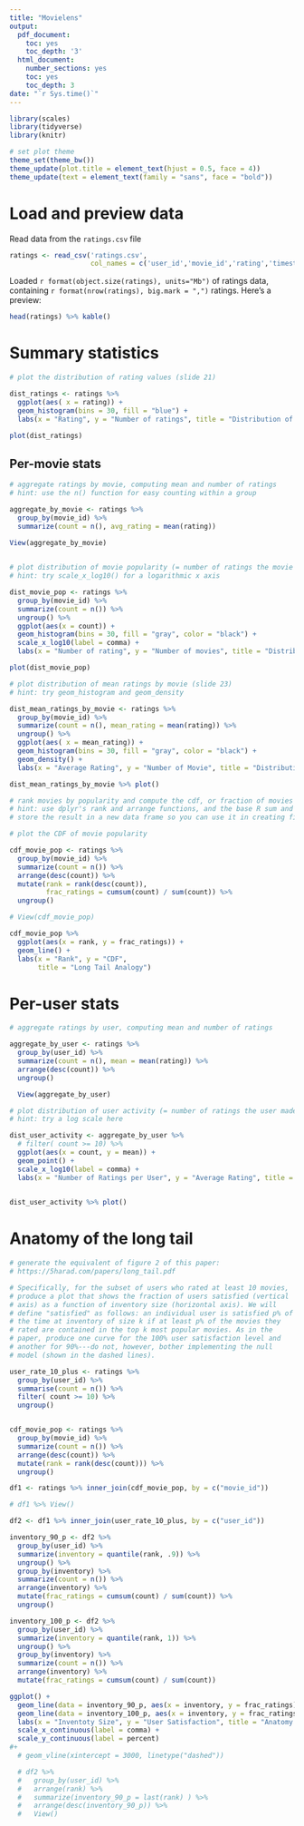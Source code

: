 ```yaml
---
title: "Movielens"
output:
  pdf_document:
    toc: yes
    toc_depth: '3'
  html_document:
    number_sections: yes
    toc: yes
    toc_depth: 3
date: "`r Sys.time()`"
---
```


```r
library(scales)
library(tidyverse)
library(knitr)

# set plot theme
theme_set(theme_bw())
theme_update(plot.title = element_text(hjust = 0.5, face = 4))
theme_update(text = element_text(family = "sans", face = "bold"))

```

# Load and preview data

Read data from the `ratings.csv` file
```r
ratings <- read_csv('ratings.csv',
                    col_names = c('user_id','movie_id','rating','timestamp'))
```

Loaded `r format(object.size(ratings), units="Mb")` of ratings data, containing `r format(nrow(ratings), big.mark = ",")` ratings. Here's a preview:
```r
head(ratings) %>% kable()
```

# Summary statistics

```r
# plot the distribution of rating values (slide 21)

dist_ratings <- ratings %>% 
  ggplot(aes( x = rating)) +
  geom_histogram(bins = 30, fill = "blue") +
  labs(x = "Rating", y = "Number of ratings", title = "Distribution of ratings")

plot(dist_ratings)

```

## Per-movie stats

```r
# aggregate ratings by movie, computing mean and number of ratings
# hint: use the n() function for easy counting within a group

aggregate_by_movie <- ratings %>% 
  group_by(movie_id) %>%
  summarize(count = n(), avg_rating = mean(rating))

View(aggregate_by_movie)
  
```

```r
# plot distribution of movie popularity (= number of ratings the movie received)
# hint: try scale_x_log10() for a logarithmic x axis

dist_movie_pop <- ratings %>% 
  group_by(movie_id) %>%
  summarize(count = n()) %>% 
  ungroup() %>%
  ggplot(aes(x = count)) +
  geom_histogram(bins = 30, fill = "gray", color = "black") + 
  scale_x_log10(label = comma) +
  labs(x = "Number of rating", y = "Number of movies", title = "Distribution of Movie Popularity") 

plot(dist_movie_pop)
```

```r
# plot distribution of mean ratings by movie (slide 23)
# hint: try geom_histogram and geom_density

dist_mean_ratings_by_movie <- ratings %>% 
  group_by(movie_id) %>% 
  summarize(count = n(), mean_rating = mean(rating)) %>% 
  ungroup() %>% 
  ggplot(aes( x = mean_rating)) +
  geom_histogram(bins = 30, fill = "gray", color = "black") +
  geom_density() +
  labs(x = "Average Rating", y = "Number of Movie", title = "Distribution of Mean-ratings by Movie")

dist_mean_ratings_by_movie %>% plot()
```

```r
# rank movies by popularity and compute the cdf, or fraction of movies covered by the top-k moves (slide 25)
# hint: use dplyr's rank and arrange functions, and the base R sum and cumsum functions
# store the result in a new data frame so you can use it in creating figure 2 from the paper below

# plot the CDF of movie popularity

cdf_movie_pop <- ratings %>%
  group_by(movie_id) %>% 
  summarize(count = n()) %>%
  arrange(desc(count)) %>% 
  mutate(rank = rank(desc(count)),
         frac_ratings = cumsum(count) / sum(count)) %>%
  ungroup()

# View(cdf_movie_pop)

cdf_movie_pop %>% 
  ggplot(aes(x = rank, y = frac_ratings)) +
  geom_line() +
  labs(x = "Rank", y = "CDF", 
       title = "Long Tail Analogy")

```


# Per-user stats

```r
# aggregate ratings by user, computing mean and number of ratings

aggregate_by_user <- ratings %>%
  group_by(user_id) %>% 
  summarize(count = n(), mean = mean(rating)) %>% 
  arrange(desc(count)) %>% 
  ungroup()

  View(aggregate_by_user)
```

```r
# plot distribution of user activity (= number of ratings the user made)
# hint: try a log scale here

dist_user_activity <- aggregate_by_user %>% 
  # filter( count >= 10) %>% 
  ggplot(aes(x = count, y = mean)) +
  geom_point() +
  scale_x_log10(label = comma) +
  labs(x = "Number of Ratings per User", y = "Average Rating", title = "User Activity")
  

dist_user_activity %>% plot()
```

# Anatomy of the long tail

```r
# generate the equivalent of figure 2 of this paper:
# https://5harad.com/papers/long_tail.pdf

# Specifically, for the subset of users who rated at least 10 movies,
# produce a plot that shows the fraction of users satisfied (vertical
# axis) as a function of inventory size (horizontal axis). We will
# define "satisfied" as follows: an individual user is satisfied p% of
# the time at inventory of size k if at least p% of the movies they
# rated are contained in the top k most popular movies. As in the
# paper, produce one curve for the 100% user satisfaction level and
# another for 90%---do not, however, bother implementing the null
# model (shown in the dashed lines).

user_rate_10_plus <- ratings %>% 
  group_by(user_id) %>%
  summarise(count = n()) %>%
  filter( count >= 10) %>%
  ungroup()


cdf_movie_pop <- ratings %>%
  group_by(movie_id) %>% 
  summarize(count = n()) %>%
  arrange(desc(count)) %>% 
  mutate(rank = rank(desc(count))) %>%
  ungroup()

df1 <- ratings %>% inner_join(cdf_movie_pop, by = c("movie_id"))

# df1 %>% View()

df2 <- df1 %>% inner_join(user_rate_10_plus, by = c("user_id"))

inventory_90_p <- df2 %>%
  group_by(user_id) %>%
  summarize(inventory = quantile(rank, .9)) %>%
  ungroup() %>% 
  group_by(inventory) %>% 
  summarize(count = n()) %>%
  arrange(inventory) %>% 
  mutate(frac_ratings = cumsum(count) / sum(count)) %>% 
  ungroup()

inventory_100_p <- df2 %>%
  group_by(user_id) %>%
  summarize(inventory = quantile(rank, 1)) %>%
  ungroup() %>% 
  group_by(inventory) %>% 
  summarize(count = n()) %>%
  arrange(inventory) %>% 
  mutate(frac_ratings = cumsum(count) / sum(count))

ggplot() + 
  geom_line(data = inventory_90_p, aes(x = inventory, y = frac_ratings)) +
  geom_line(data = inventory_100_p, aes(x = inventory, y = frac_ratings), color = "red") +
  labs(x = "Inventoty Size", y = "User Satisfaction", title = "Anatomy of the Long Tail") +
  scale_x_continuous(label = comma) +
  scale_y_continuous(label = percent) 
#+
  # geom_vline(xintercept = 3000, linetype("dashed"))

  # df2 %>%
  #   group_by(user_id) %>%
  #   arrange(rank) %>%
  #   summarize(inventory_90_p = last(rank) ) %>% 
  #   arrange(desc(inventory_90_p)) %>% 
  #   View()

```
